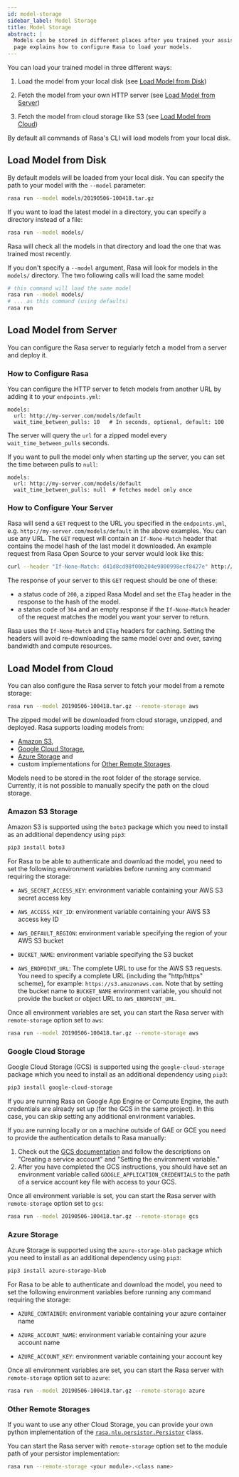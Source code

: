 ```yaml
---
id: model-storage
sidebar_label: Model Storage
title: Model Storage
abstract: |
  Models can be stored in different places after you trained your assistant. This
  page explains how to configure Rasa to load your models.
---
```


You can load your trained model in three different ways:

1. Load the model from your local disk (see [Load Model from Disk](./model-storage.mdx#load-model-from-disk))

2. Fetch the model from your own HTTP server (see [Load Model from Server](./model-storage.mdx#load-model-from-server))

3. Fetch the model from cloud storage like S3 (see [Load Model from Cloud](./model-storage.mdx#load-model-from-cloud))

By default all commands of Rasa's CLI will load models from your local disk.

## Load Model from Disk

By default models will be loaded from your local disk. You can specify the path
to your model with the `--model` parameter:

```bash
rasa run --model models/20190506-100418.tar.gz
```

If you want to load the latest model in a directory, you can specify
a directory instead of a file:

```bash
rasa run --model models/
```

Rasa will check all the models in that directory and load the one that was trained
most recently.

If you don't specify a `--model` argument, Rasa will look for models in the  `models/` directory. The two following calls
will load the same model:

```bash
# this command will load the same model
rasa run --model models/
# ... as this command (using defaults)
rasa run
```

## Load Model from Server

You can configure the Rasa server to regularly fetch
a model from a server and deploy it.

### How to Configure Rasa

You can configure the HTTP server to fetch models from another URL
by adding it to your `endpoints.yml`:

```yaml-rasa title="endpoints.yml"
models:
  url: http://my-server.com/models/default
  wait_time_between_pulls: 10   # In seconds, optional, default: 100
```
The server will query the `url` for a zipped model every `wait_time_between_pulls`
seconds.

If you want to pull the model only when starting up the server, you can set the time
between pulls to `null`:

```yaml-rasa title="endpoints.yml"
models:
  url: http://my-server.com/models/default
  wait_time_between_pulls: null  # fetches model only once
```

### How to Configure Your Server

Rasa will send a `GET` request to the URL you specified in the
`endpoints.yml`, e.g. `http://my-server.com/models/default` in the above examples.
You can use any URL.
The `GET` request will contain an `If-None-Match` header that contains the
model hash of the last model it downloaded. An example request from Rasa Open
Source to your server would look like this:

```bash
curl --header "If-None-Match: d41d8cd98f00b204e9800998ecf8427e" http://my-server.com/models/default
```

The response of your server to this `GET` request should be one of these:
- a status code of `200`, a zipped Rasa Model and set the `ETag` header in
  the response to the hash of the model.
- a status code of `304` and an empty response if the `If-None-Match`
  header of the request matches the model you want your server to return.

Rasa uses the `If-None-Match` and `ETag` headers for caching. Setting
the headers will avoid re-downloading the same model over and over, saving
bandwidth and compute resources.

## Load Model from Cloud

You can also configure the Rasa server to fetch your model from a remote storage:

```bash
rasa run --model 20190506-100418.tar.gz --remote-storage aws
```

The zipped model will be downloaded from cloud storage, unzipped, and deployed.
Rasa supports loading models from:
- [Amazon S3](https://aws.amazon.com/s3/),
- [Google Cloud Storage](https://cloud.google.com/storage/),
- [Azure Storage](https://azure.microsoft.com/services/storage/) and
- custom implementations for
  [Other Remote Storages](./model-storage.mdx#other-remote-storages).

Models need to be stored in the root folder of the storage service. Currently, it is
not possible to manually specify the path on the cloud storage.

### Amazon S3 Storage

Amazon S3 is supported using the `boto3` package which you need to install
as an additional dependency using `pip3`:
```bash
pip3 install boto3
```

For Rasa to be able to authenticate and download the model, you need to set the
following environment variables before running any command requiring the storage:

* `AWS_SECRET_ACCESS_KEY`: environment variable containing your AWS S3 secret access key

* `AWS_ACCESS_KEY_ID`: environment variable containing your AWS S3 access key ID

* `AWS_DEFAULT_REGION`: environment variable specifying the region of your AWS S3 bucket

* `BUCKET_NAME`: environment variable specifying the S3 bucket

* `AWS_ENDPOINT_URL`: The complete URL to use for the AWS S3 requests. You need to
  specify a complete URL (including the "http/https" scheme), for example: `https://s3.amazonaws.com`.
  Note that by setting the bucket name to `BUCKET_NAME` environment variable, you should not provide the bucket or
  object URL to `AWS_ENDPOINT_URL`.


Once all environment variables are set, you can start the Rasa server with
`remote-storage` option set to `aws`:

```bash
rasa run --model 20190506-100418.tar.gz --remote-storage aws
```

### Google Cloud Storage

Google Cloud Storage (GCS) is supported using the `google-cloud-storage` package
which you need to install as an additional dependency using `pip3`:
```bash
pip3 install google-cloud-storage
```

If you are running Rasa on Google App Engine or Compute Engine, the auth
credentials are already set up (for the GCS in the same project). In this case,
you can skip setting any additional environment variables.

If you are running locally or on a machine outside of GAE or GCE you need to
provide the authentication details to Rasa manually:
1. Check out the [GCS documentation](https://cloud.google.com/docs/authentication/getting-started#auth-cloud-implicit-python)
   and follow the descriptions on "Creating a service account" and
   "Setting the environment variable."
2. After you have completed the GCS instructions, you should have set an environment
   variable called `GOOGLE_APPLICATION_CREDENTIALS` to the path of a service account
   key file with access to your GCS.

Once all environment variable is set, you can start the Rasa server with
`remote-storage` option set to `gcs`:

```bash
rasa run --model 20190506-100418.tar.gz --remote-storage gcs
```

### Azure Storage

Azure Storage is supported using the `azure-storage-blob` package which you need
to install as an additional dependency using `pip3`:
```bash
pip3 install azure-storage-blob
```

For Rasa to be able to authenticate and download the model, you need to set the
following environment variables before running any command requiring the storage:

* `AZURE_CONTAINER`: environment variable containing your azure container name

* `AZURE_ACCOUNT_NAME`: environment variable containing your azure account name

* `AZURE_ACCOUNT_KEY`: environment variable containing your account key

Once all environment variables are set, you can start the Rasa server with
`remote-storage` option set to `azure`:

```bash
rasa run --model 20190506-100418.tar.gz --remote-storage azure
```

### Other Remote Storages

If you want to use any other Cloud Storage, you can provide your own python
implementation of the [`rasa.nlu.persistor.Persistor`](/reference/rasa/nlu/persistor) class.

You can start the Rasa server with `remote-storage` option set to
the module path of your persistor implementation:

```bash
rasa run --remote-storage <your module>.<class name>
```
